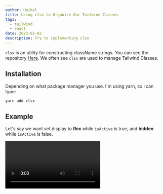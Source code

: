 ```yaml
---
author: Haikel
title: Using clsx to Organize Our Tailwind Classes
tags:
  - tailwind
  - react
date: 2023-01-02
description: Try to implementing clsx
---
```


`clsx` is an utility for constructing className strings. You can see the repository [Here](https://github.com/lukeed/clsx). We often see `clsx` are used to manage Tailwind Classes.

## Installation

Depending on what package manager you use. I'm using yarn, so i can type:

```sh
yarn add clsx
```

## Example

Let's say we want set display to **flex** while `isActive` is true, and **hidden** while `isActive` is false.

<Video src="https://streamable.com/e/s65n3p" title="isActive clsx demo" />

```tsx
<div
  className={`${
    isActive ? "flex" : "hidden"
  } items-center justify-center border-2 border-black px-4 py-2`}
>
  <p className="font-semibold">Contoh</p>
</div>
```

In this case, we can use `clsx`.

```tsx /clsx/#v
<div
  className={clsx(
    isActive ? "flex" : "hidden",
    "items-center justify-center border-2 border-black px-4 py-2"
  )}
>
  <p className="font-semibold">Contoh</p>
</div>
```

Another example, we want to create a button like this:

<LightboxImage
  src="https://ik.imagekit.io/haikelz/blog/clsx-tailwind/contoh-button.png"
  alt="Contoh Button with Hover Animation"
/>

```tsx
<button className="rounded-md bg-blue-500 px-4 py-2 font-semibold text-white transition-all hover:bg-blue-500">
  Contoh
</button>
```

Looks long, right? Well, we can use `clsx` to organize it.

```tsx /clsx/#v
<button
  className={clsx(
    "rounded-md bg-blue-500 px-4 py-2",
    "font-semibold text-white transition-all",
    "hover:bg-blue-500"
  )}
>
  Contoh
</button>
```

When to use `clsx`?

- If we need a class or some classes that will set only in certain conditions(actually, we can just use template literals, but with `clsx`, the classes will more readable and organize).
- If classes is already looks long.
